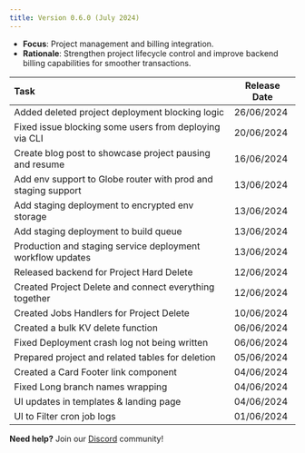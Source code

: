```yaml
---
title: Version 0.6.0 (July 2024)
---
```


* **Focus**: Project management and billing integration.  
* **Rationale**: Strengthen project lifecycle control and improve backend billing capabilities for smoother transactions.


| Task | Release Date |
| :---- | ----- |
| Added deleted project deployment blocking logic | 26/06/2024 |
| Fixed issue blocking some users from deploying via CLI | 20/06/2024 |
| Create blog post to showcase project pausing and resume | 16/06/2024 |
| Add env support to Globe router with prod and staging support | 13/06/2024 |
| Add staging deployment to encrypted env storage | 13/06/2024 |
| Add staging deployment to build queue | 13/06/2024 |
| Production and staging service deployment workflow updates | 13/06/2024 |
| Released backend for Project Hard Delete  | 12/06/2024 |
| Created Project Delete and connect everything together | 12/06/2024 |
| Created Jobs Handlers for Project Delete | 10/06/2024 |
| Created a bulk KV delete function | 06/06/2024 |
| Fixed Deployment crash log not being written | 06/06/2024 |
| Prepared project and related tables for deletion | 05/06/2024 |
| Created a Card Footer link component | 04/06/2024 |
| Fixed Long branch names wrapping | 04/06/2024 |
| UI updates in templates & landing page | 04/06/2024 |
| UI to Filter cron job logs | 01/06/2024 |

**Need help?** Join our [Discord](https://discord.com/invite/UCcCYjDaTy) community! 